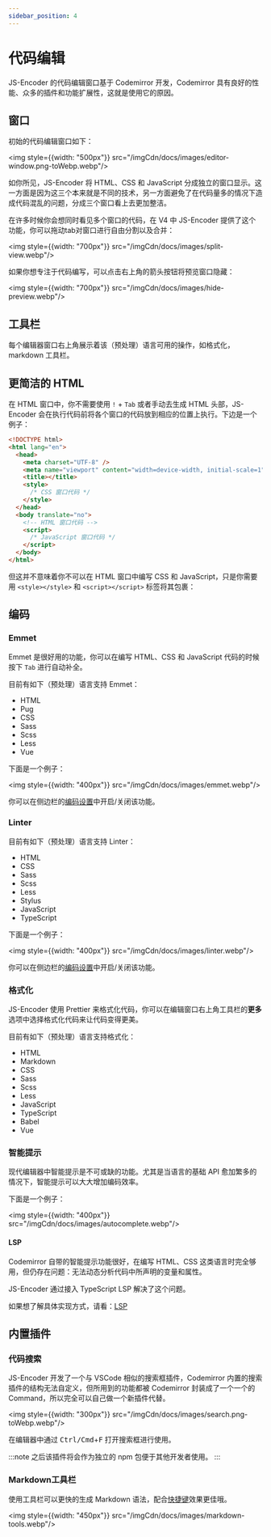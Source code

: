 ```yaml
---
sidebar_position: 4
---
```


# 代码编辑

JS-Encoder 的代码编辑窗口基于 Codemirror 开发，Codemirror 具有良好的性能、众多的插件和功能扩展性，这就是使用它的原因。

## 窗口

初始的代码编辑窗口如下：

<img style={{width: "500px"}} src="/imgCdn/docs/images/editor-window.png-toWebp.webp"/>

如你所见，JS-Encoder 将 HTML、CSS 和 JavaScript 分成独立的窗口显示。这一方面是因为这三个本来就是不同的技术，另一方面避免了在代码量多的情况下造成代码混乱的问题，分成三个窗口看上去更加整洁。

在许多时候你会想同时看见多个窗口的代码，在 V4 中 JS-Encoder 提供了这个功能，你可以拖动tab对窗口进行自由分割以及合并：

<img style={{width: "700px"}} src="/imgCdn/docs/images/split-view.webp"/>

如果你想专注于代码编写，可以点击右上角的箭头按钮将预览窗口隐藏：

<img style={{width: "700px"}} src="/imgCdn/docs/images/hide-preview.webp"/>

## 工具栏

每个编辑器窗口右上角展示着该（预处理）语言可用的操作，如格式化，markdown 工具栏。

## 更简洁的 HTML

在 HTML 窗口中，你不需要使用 `!` + `Tab` 或者手动去生成 HTML 头部，JS-Encoder 会在执行代码前将各个窗口的代码放到相应的位置上执行。下边是一个例子：

```HTML
<!DOCTYPE html>
<html lang="en">
  <head>
    <meta charset="UTF-8" />
    <meta name="viewport" content="width=device-width, initial-scale=1" />
    <title></title>
    <style>
      /* CSS 窗口代码 */
    </style>
  </head>
  <body translate="no">
    <!-- HTML 窗口代码 -->
    <script>
      /* JavaScript 窗口代码 */
    </script>
  </body>
</html>
```

但这并不意味着你不可以在 HTML 窗口中编写 CSS 和 JavaScript，只是你需要用 `<style></style>` 和 `<script></script>` 标签将其包裹：

## 编码

### Emmet

Emmet 是很好用的功能，你可以在编写 HTML、CSS 和 JavaScript 代码的时候按下 `Tab` 进行自动补全。

目前有如下（预处理）语言支持 Emmet：

- HTML
- Pug
- CSS
- Sass
- Scss
- Less
- Vue

下面是一个例子：

<img style={{width: "400px"}} src="/imgCdn/docs/images/emmet.webp"/>

你可以在侧边栏的[编码设置](./sidebar/settings)中开启/关闭该功能。

### Linter

目前有如下（预处理）语言支持 Linter：

- HTML
- CSS
- Sass
- Scss
- Less
- Stylus
- JavaScript
- TypeScript

下面是一个例子：

<img style={{width: "400px"}} src="/imgCdn/docs/images/linter.webp"/>

你可以在侧边栏的[编码设置](./sidebar/settings)中开启/关闭该功能。

### 格式化

JS-Encoder 使用 Prettier 来格式化代码，你可以在编辑窗口右上角工具栏的**更多**选项中选择格式化代码来让代码变得更美。

目前有如下（预处理）语言支持格式化：

- HTML
- Markdown
- CSS
- Sass
- Scss
- Less
- JavaScript
- TypeScript
- Babel
- Vue

### 智能提示

现代编辑器中智能提示是不可或缺的功能。尤其是当语言的基础 API 愈加繁多的情况下，智能提示可以大大增加编码效率。

下面是一个例子：

<img style={{width: "400px"}} src="/imgCdn/docs/images/autocomplete.webp"/>

#### LSP

Codemirror 自带的智能提示功能很好，在编写 HTML、CSS 这类语言时完全够用，但仍存在问题：无法动态分析代码中所声明的变量和属性。

JS-Encoder 通过接入 TypeScript LSP 解决了这个问题。

如果想了解具体实现方式，请看：[LSP](./deep/LSP)

## 内置插件

### 代码搜索

JS-Encoder 开发了一个与 VSCode 相似的搜索框插件，Codemirror 内置的搜索插件的结构无法自定义，但所用到的功能都被 Codemirror 封装成了一个一个的 Command，所以完全可以自己做一个新插件代替。

<img style={{width: "300px"}} src="/imgCdn/docs/images/search.png-toWebp.webp"/>

在编辑器中通过 <kbd>Ctrl/Cmd</kbd>+<kbd>F</kbd> 打开搜索框进行使用。

:::note
之后该插件将会作为独立的 npm 包便于其他开发者使用。
:::

### Markdown工具栏

使用工具栏可以更快的生成 Markdown 语法，配合[快捷键](./sidebar/shortcut)效果更佳哦。

<img style={{width: "450px"}} src="/imgCdn/docs/images/markdown-tools.webp"/>